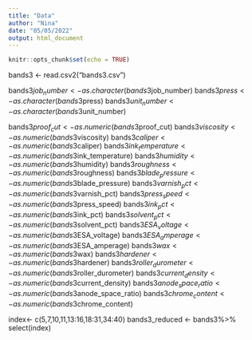 ```yaml
---
title: "Data"
author: "Nina"
date: "05/05/2022"
output: html_document
---
```


```r
knitr::opts_chunk$set(echo = TRUE)
```

bands3 <- read.csv2("bands3.csv")

bands3$job_number <- as.character(bands3$job_number)
bands3$press <- as.character(bands3$press)
bands3$unit_number <- as.character(bands3$unit_number)

bands3$proof_cut <- as.numeric(bands3$proof_cut)
bands3$viscosity <- as.numeric(bands3$viscosity)
bands3$caliper <- as.numeric(bands3$caliper)
bands3$ink_temperature <- as.numeric(bands3$ink_temperature)
bands3$humidity <- as.numeric(bands3$humidity)
bands3$roughness <- as.numeric(bands3$roughness)
bands3$blade_pressure <- as.numeric(bands3$blade_pressure)
bands3$varnish_pct <- as.numeric(bands3$varnish_pct)
bands3$press_speed <- as.numeric(bands3$press_speed)
bands3$ink_pct <- as.numeric(bands3$ink_pct)
bands3$solvent_pct <- as.numeric(bands3$solvent_pct)
bands3$ESA_voltage <- as.numeric(bands3$ESA_voltage)
bands3$ESA_amperage <- as.numeric(bands3$ESA_amperage)
bands3$wax <- as.numeric(bands3$wax)
bands3$hardener <- as.numeric(bands3$hardener)
bands3$roller_durometer <- as.numeric(bands3$roller_durometer)
bands3$current_density <- as.numeric(bands3$current_density)
bands3$anode_space_ratio <- as.numeric(bands3$anode_space_ratio)
bands3$chrome_content <- as.numeric(bands3$chrome_content)


index<- c(5,7,10,11,13:16,18:31,34:40)
bands3_reduced <- bands3%>%
  select(index)
